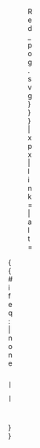 <div style="position: absolute; z-index: {{{z-index|2}}}; top: {{{top|5}}}%; left: {{{left|50}}}%; height: 0; width: 0; margin: 0; padding: 0;"><div style="position: relative; text-align: center; left: -{{#expr: {{{marksize|8}}} / 2 round 0 }}px; top: -{{#expr: {{{marksize|8}}} / 2 round 0 }}px; width: {{{marksize|8}}}px; font-size: {{{marksize|8}}}px;">[[File:{{{mark|Red_pog.svg}}}|{{{marksize|8}}}x{{{marksize|8}}}px|link=|alt=]]</div>{{#ifeq: {{{position|}}} | none
  |
  |<div style="font-size: {{{label_size|90}}}%; line-height: 110%; position: relative; top: -1.5em; width: 6em; {{#switch: {{{position}}}
    |left = left: -6.5em; text-align: right;
    |right = left: 0.5em; text-align: left;
    |top = top:-2.65em; left:-3em; text-align: center;
    |bottom = top:-0.15em; left: -3em; text-align: center;
    |#default={{#ifexpr:{{{left|50}}} > 80
      |left: -6.5em; text-align: right;
      |left: 0.5em; text-align: left;}}
  }}"><span style="padding: 1px; {{#if: {{{background|}}}
    | background-color: {{{background}}};
  }}">{{{label|}}}</span></div>
}}</div><noinclude>
{{documentation
| content =  This is a subtemplate of {{tl|Location map}}.  It is used to overlay a marker and label on a map image.  It is not intended to be used directly.
}}</noinclude>